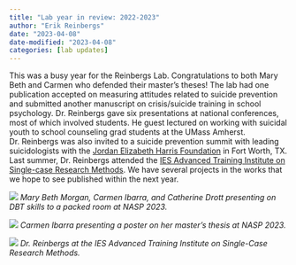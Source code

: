 ```yaml
---
title: "Lab year in review: 2022-2023"
author: "Erik Reinbergs"
date: "2023-04-08"
date-modified: "2023-04-08"
categories: [lab updates]
---
```

This was a busy year for the Reinbergs Lab. Congratulations to both Mary Beth and Carmen who defended their master's theses! The lab had one publication accepted on measuring attitudes related to suicide prevention and submitted another manuscript on crisis/suicide training in school psychology. Dr. Reinbergs gave six presentations at national conferences, most of which involved students. He guest lectured on working with suicidal youth to school counseling grad students at the UMass Amherst. Dr. Reinbergs was also invited to a suicide prevention summit with leading suicidologists with the [Jordan Elizabeth Harris Foundation](https://jordanharrisfoundation.org/?ref=ereinbergs.ghost.io) in Fort Worth, TX. Last summer, Dr. Reinbergs attended the [IES Advanced Training Institute on Single-case Research Methods](https://singlecaseinstitute.uoregon.edu/?ref=ereinbergs.ghost.io). We have several projects in the works that we hope to see published within the next year.

![](/files/nasp2023-group.jpeg)
*Mary Beth Morgan, Carmen Ibarra, and Catherine Drott presenting on DBT skills to a packed room at NASP 2023.*

![](/files/nasp2023-carmen.jpeg)
*Carmen Ibarra presenting a poster on her master's thesis at NASP 2023.*

![](/files/scrd-group.jpeg)
*Dr. Reinbergs at the IES Advanced Training Institute on Single-Case Research Methods.*